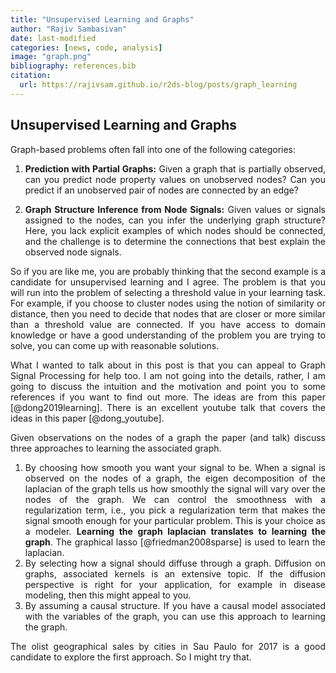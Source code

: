 ```yaml
---
title: "Unsupervised Learning and Graphs"
author: "Rajiv Sambasivan"
date: last-modified
categories: [news, code, analysis]
image: "graph.png"
bibliography: references.bib
citation:
  url: https://rajivsam.github.io/r2ds-blog/posts/graph_learning 
---
```

::: {style="text-align: justify"}
## Unsupervised Learning and Graphs
Graph-based problems often fall into one of the following categories:

1. **Prediction with Partial Graphs:** Given a graph that is partially observed, can you predict node property values on unobserved nodes? Can you predict if an unobserved pair of nodes are connected by an edge?

2. **Graph Structure Inference from Node Signals:** Given values or signals assigned to the nodes, can you infer the underlying graph structure? Here, you lack explicit examples of which nodes should be connected, and the challenge is to determine the connections that best explain the observed node signals.

So if you are like me, you are probably thinking that the second example is a candidate for unsupervised learning and I agree. The problem is that you will run into the problem of selecting a threshold value in your learning task. For example, if you choose to cluster nodes using the notion of similarity or distance, then you need to decide that nodes that are closer or more similar than a threshold value are connected. If you have access to domain knowledge or have a good understanding of the problem you are trying to solve, you can come up with reasonable solutions.

What I wanted to talk about in this post is that you can appeal to Graph Signal Processing for help too.
I am not going into the details, rather, I am going to discuss the intuition and the motivation and point you to some references if you want to find out more. The ideas are from this paper [@dong2019learning]. There is an excellent youtube talk that covers the ideas in this paper [@dong_youtube].

Given observations on the nodes of a graph the paper (and talk) discuss three approaches to learning the associated graph. 

1. By choosing how smooth you want your signal to be. When a signal is observed on the nodes of a graph, the eigen decomposition of the laplacian of the graph tells us how smoothly the signal will vary over the nodes of the graph. We can control the smoothness with a regularization term, i.e., you pick a regularization term that makes the signal smooth enough for your particular problem. This is your choice as a modeler. **Learning the graph laplacian translates to learning the graph**. The graphical lasso [@friedman2008sparse] is used to learn the laplacian.
2. By selecting how a signal should diffuse through a graph. Diffusion on graphs, associated kernels is an extensive topic. If the diffusion perspective is right for your application, for example in disease modeling, then this might appeal to you.
3. By assuming a causal structure. If you have a causal model associated with the variables of the graph, you can use this approach to learning the graph.

The olist geographical sales by cities in Sau Paulo for 2017 is a good candidate to explore the first approach. So I might try that.



:::